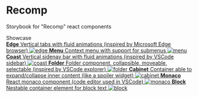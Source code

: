 
<Meta title="Recomp/Introduction" />

<style>
  {`
    .sbdocs {
      /* For dark theme */
      background-color: rgb(47, 47, 47);
      color: white;
    }

    .subheading {
      --mediumdark: '#999999';
      font-weight: 900;
      font-size: 13px;
      color: #999;
      letter-spacing: 6px;
      line-height: 24px;
      text-transform: uppercase;
      margin-bottom: 12px;
      margin-top: 40px;
    }

    .link-list {

    }

    @media (min-width: 620px) {
      .link-list {

      }
    }

    @media all and (-ms-high-contrast:none) {
    .link-list {

      }
    }

    .link-item {
      display: block;
      padding: 20px 30px 20px 15px;
      border: 1px solid #00000030;
      border-radius: 5px;
      transition: background 150ms ease-out, border 150ms ease-out, transform 150ms ease-out;
      color: #333333;
      display: flex;
      align-items: flex-start;
      justify-content: space-between;
      margin-bottom: 10px;
    }

    .link-item:hover {
      border-color: rgb(80, 160, 140);
      transform: translate3d(0, -3px, 0);
      box-shadow: rgba(0, 0, 0, 0.08) 0 3px 10px 0;
    }

    .link-item:active {
      border-color: #1EA7FD;
      transform: translate3d(0, 0, 0);
    }

    .link-item strong {
      font-weight: 100;
      font-size: 24px;
      display: block;
      margin-bottom: 14px;
    }

    .link-item img {
   
      
      margin-right: 15px;
      flex: none;
    }

    .link-item span {
      font-size: 16px;
      line-height: 20px;
    }

    .tip {
      display: inline-block;
      border-radius: 1em;
      font-size: 11px;
      line-height: 12px;
      font-weight: 700;
      background: #E7FDD8;
      color: #66BF3C;
      padding: 4px 12px;
      margin-right: 10px;
      vertical-align: top;
    }

    .tip-wrapper {
      font-size: 13px;
      line-height: 20px;
      margin-top: 40px;
      margin-bottom: 40px;
    }

    .tip-wrapper code {
      font-size: 12px;
      display: inline-block;
    }
  `}
</style>

# Recomp

Storybook for "Recomp" react components

<div className="subheading">Showcase</div>

<div className="link-list">
  <a
    className="link-item"
    href="http://localhost:6006/?path=/story/components-edge--basic"
  >
    <span>
      <strong>Edge</strong>
      Vertical tabs with fluid animations (inspired by Microsoft Edge browser)
    </span>
    <img src={Edge} alt="edge" />
  </a>
  <a
    className="link-item"
    href="http://localhost:6006/?path=/story/components-menu--basic"
  >
    <span>
      <strong>Menu</strong>
      Context menu with support for submenus
    </span>
    <img src={Menu} alt="menu" />
  </a>
  <a
    className="link-item"
    href="http://localhost:6006/?path=/story/components-coast--basic"
  >
    <span>
      <strong>Coast</strong>
      Vertical sidenav bar with fluid animations (inspired by VSCode sidebar)
    </span>
    <img src={Coast} alt="coast" />
  </a>
  <a
    className="link-item"
    href="http://localhost:6006/?path=/story/components-folder--basic"
  >
    <span>
      <strong>Folder</strong>
      Folder component, collapsible, moveable, selectable (inspired by VSCode explorer)
    </span>
    <img src={Folder} alt="folder" />
  </a>
  <a
    className="link-item"
    href="http://localhost:6006/?path=/story/elements-cabinet--basic"
  >
    <span>
      <strong>Cabinet</strong>
      Container able to expand/collapse inner content (like a spoiler widget)
    </span>
    <img src={Cabinet} alt="cabinet" />
  </a>
  <a
    className="link-item"
    href="http://localhost:6006/?path=/story/components-monaco--dark"
  >
    <span>
      <strong>Monaco</strong>
      React monaco component (code editor used in VSCode)
    </span>
    <img src={Monaco} alt="monaco" />
  </a>
  <a
    className="link-item"
    href="http://localhost:6006/?path=/story/elements-block--basic"
  >
    <span>
      <strong>Block</strong>
      Nestable container element for block text
    </span>
    <img src={Block} alt="block" />
  </a>
</div>
